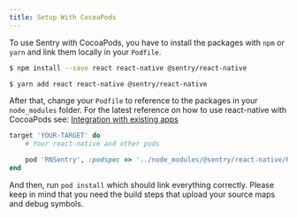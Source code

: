 ```yaml
---
title: Setup With CocoaPods
---
```


To use Sentry with CocoaPods, you have to install the packages with `npm` or `yarn` and link them locally in your `Podfile`.

```bash {tabTitle:NPM}
$ npm install --save react react-native @sentry/react-native
```

```bash {tabTitle:Yarn}
$ yarn add react react-native @sentry/react-native
```

After that, change your `Podfile` to reference to the packages in your `node_modules` folder. For the latest reference on how to use react-native with CocoaPods see: [Integration with existing apps](https://facebook.github.io/react-native/docs/integration-with-existing-apps.html#configuring-cocoapods-dependencies)

```ruby
target 'YOUR-TARGET' do
    # Your react-native and other pods

    pod 'RNSentry', :podspec => '../node_modules/@sentry/react-native/RNSentry.podspec' # or your path to node_modules
end
```

And then, run `pod install` which should link everything correctly. Please keep in mind that you need the build steps that upload your source maps and debug symbols.

